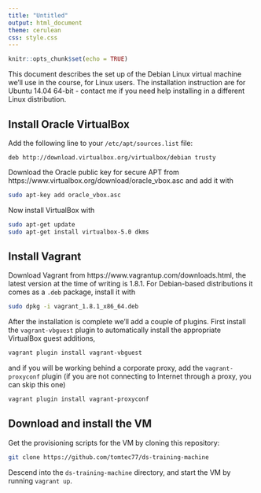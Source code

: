 ```yaml
---
title: "Untitled"
output: html_document
theme: cerulean
css: style.css
---
```

<link href='https://fonts.googleapis.com/css?family=Vollkorn:400,400italic,700,700italic' rel='stylesheet' type='text/css'>
<link href='http://fonts.googleapis.com/css?family=Roboto+Slab' rel='stylesheet' type='text/css'>
<link href='http://fonts.googleapis.com/css?family=Open+Sans' rel='stylesheet' type='text/css'>

```r
knitr::opts_chunk$set(echo = TRUE)
```

This document describes the set up of the Debian Linux virtual machine
we'll use in the course, for Linux users. The installation instruction are
for Ubuntu 14.04 64-bit - contact me if you need help installing in a
different Linux distribution.

## Install Oracle VirtualBox

Add the following line to your `/etc/apt/sources.list` file:

```
deb http://download.virtualbox.org/virtualbox/debian trusty
```
Download the Oracle public key for secure APT from
https://www.virtualbox.org/download/oracle_vbox.asc and add it with

``` bash
sudo apt-key add oracle_vbox.asc
```

Now install VirtualBox with

``` bash
sudo apt-get update
sudo apt-get install virtualbox-5.0 dkms
```


## Install Vagrant

Download Vagrant from https://www.vagrantup.com/downloads.html, the latest
version at the time of writing is 1.8.1. For Debian-based distributions it
comes as a `.deb` package, install it with

``` bash
sudo dpkg -i vagrant_1.8.1_x86_64.deb
```

After the installation is complete we'll add a couple of plugins. First
install the `vagrant-vbguest` plugin to automatically install the
appropriate VirtualBox guest additions,

``` bash
vagrant plugin install vagrant-vbguest
```

and if you will be working behind a corporate proxy, add the
`vagrant-proxyconf` plugin (if you are not connecting to Internet through
a proxy, you can skip this one)

``` bash
vagrant plugin install vagrant-proxyconf
```

## Download and install the VM

Get the provisioning scripts for the VM by cloning this repository:

``` bash
git clone https://github.com/tomtec77/ds-training-machine
```

Descend into the `ds-training-machine` directory, and start the VM by
running `vagrant up`. 